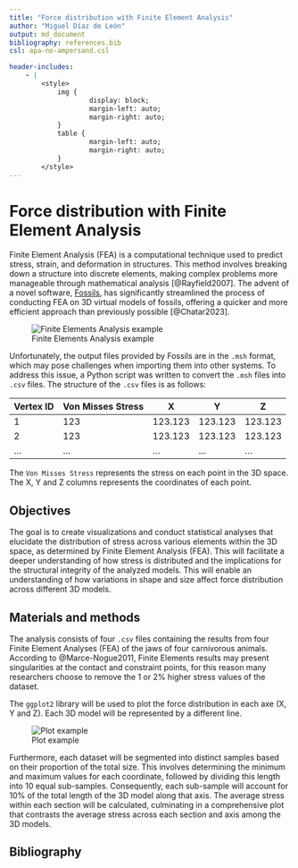 ```yaml
---
title: "Force distribution with Finite Element Analysis"
author: "Miguel Díaz de León"    
output: md_document
bibliography: references.bib
csl: apa-no-ampersand.csl

header-includes:
    - |
        <style>
            img {
                    display: block;
                    margin-left: auto;
                    margin-right: auto;
            }
            table {
                    margin-left: auto;
                    margin-right: auto;
            }
        </style>
---
```


# Force distribution with Finite Element Analysis

Finite Element Analysis (FEA) is a computational technique used to predict stress, strain, and deformation in structures. This method involves breaking down a structure into discrete elements, making complex problems more manageable through mathematical analysis [@Rayfield2007]. The advent of a novel software, [Fossils](https://gitlab.uliege.be/rboman/fossils), has significantly streamlined the process of conducting FEA on 3D virtual models of fossils, offering a quicker and more efficient approach than previously possible [@Chatar2023].

![Finite Elements Analysis example](./bilder/mesh.png)

Unfortunately, the output files provided by Fossils are in the `.msh` format, which may pose challenges when importing them into other systems. To address this issue, a Python script was written to convert the `.msh` files into `.csv` files. The structure of the `.csv` files is as follows:

<div style="text-align: center;">

| Vertex ID | Von Misses Stress | X       | Y       | Z       |
|-----------|-------------------|---------|---------|---------|
| 1         | 123               | 123.123 | 123.123 | 123.123 |
| 2         | 123               | 123.123 | 123.123 | 123.123 |
| ...       | ...               | ...     | ...     | ...     |

</div>

The ```Von Misses Stress``` represents the stress on each point in the 3D space. The X, Y  and Z columns represents the coordinates of each point.

## Objectives

The goal is to create visualizations and conduct statistical analyses that elucidate the distribution of stress across various elements within the 3D space, as determined by Finite Element Analysis (FEA). This will facilitate a deeper understanding of how stress is distributed and the implications for the structural integrity of the analyzed models.
This will enable an understanding of how variations in shape and size affect force distribution across different 3D models.

## Materials and methods

The analysis consists of four ```.csv``` files containing the results from four Finite Element Analyses (FEA) of the jaws of four carnivorous animals. 
According to @Marce-Nogue2011, Finite Elements results may present singularities at the contact and constraint points, for this reason many researchers choose to remove the 1 or 2% higher stress values of the dataset.

The ```ggplot2``` library will be used to plot the force distribution in each axe (X, Y and Z). Each 3D model will be represented by a different line.

![Plot example](./bilder/plot.png)

Furthermore, each dataset will be segmented into distinct samples based on their proportion of the total size. This involves determining the minimum and maximum values for each coordinate, followed by dividing this length into 10 equal sub-samples. Consequently, each sub-sample will account for 10% of the total length of the 3D model along that axis. The average stress within each section will be calculated, culminating in a comprehensive plot that contrasts the average stress across each section and axis among the 3D models.


## Bibliography


